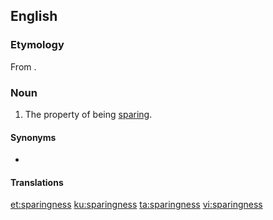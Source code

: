 ==English==

===Etymology===
From {{affix|en|sparing|-ness}}.

===Noun===
{{en-noun|-}}

# The property of being [[sparing]].

====Synonyms====
* {{l|en|frugality}}

====Translations====
{{trans-top|the property of being sparing}}
{{trans-mid}}
{{trans-bottom}}

[[et:sparingness]]
[[ku:sparingness]]
[[ta:sparingness]]
[[vi:sparingness]]